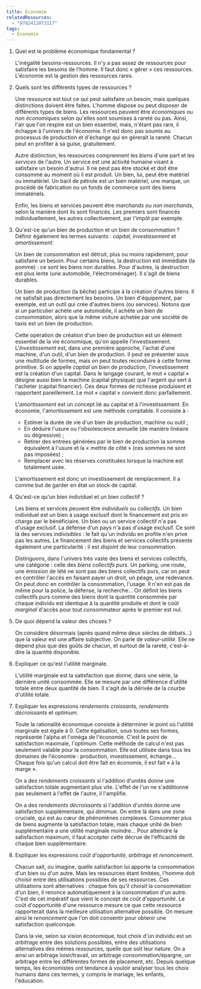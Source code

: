 ```yaml
---
title: Économie
relatedResources:
  - "9782412073117"
tags:
  - Économie
---
```


1. Quel est le problème économique fondamental ?

   <Solution>

   L'inégalité besoins-ressources. Il n'y a pas assez de ressources pour satisfaire les besoins de l'homme. Il faut donc « gérer » ces ressources. L'économie est la gestion des ressources rares.

   </Solution>

2. Quels sont les différents types de ressources ?

   <Solution>

   Une ressource est tout ce qui peut satisfaire un besoin, mais quelques distinctions doivent être faites. L'homme dispose ou peut disposer de différents types de biens. Les ressources peuvent être _économiques_ ou _non économiques_ selon qu'elles sont soumises à rareté ou pas. Ainsi, l'air que l'on respire est un bien essentiel, mais, n'étant pas rare, il échappe à l'univers de l'économie. Il n'est donc pas soumis au processus de production et d'échange qui en gérerait la rareté. Chacun peut en profiter à sa guise, gratuitement.

   Autre distinction, les ressources comprennent les _biens_ d'une part et les _services_ de l'autre. Un service est une activité humaine visant à satisfaire un besoin d'autrui. Il ne peut pas être stocké et doit être consommé au moment où il est produit. Un bien, lui, peut être matériel ou immatériel. Un baril de pétrole est un bien matériel, une marque, un procédé de fabrication ou un fonds de commerce sont des biens immatériels.

   Enfin, les biens et services peuvent être _marchands_ ou _non marchands_, selon la manière dont ils sont financés. Les premiers sont financés individuellement, les autres collectivement, par l'impôt par exemple.

   </Solution>

3. Qu'est-ce qu'un bien de production et un bien de consommation ? Définir également les termes suivants : _capital_, _investissement_ et _amortissement_.

   <Solution>

   Un bien de consommation est détruit, plus ou moins rapidement, pour satisfaire un besoin. Pour certains biens, la destruction est immédiate (la pomme) : ce sont les biens non durables. Pour d'autres, la destruction est plus lente (une automobile, l'électroménager). Il s'agit de biens durables.

   Un bien de production (la bêche) participe à la création d'autres biens. Il ne satisfait pas directement les besoins. Un bien d'équipement, par exemple, est un outil qui crée d'autres biens (ou services). Notons que si un particulier achète une automobile, il achète un bien de consommation, alors que la même voiture achetée par une société de taxis est un bien de production.

   Cette opération de création d'un bien de production est un élément essentiel de la vie économique, qu'on appelle l'investissement. L'_investissement_ est, dans une première approche, l'achat d'une machine, d'un outil, d'un bien de production. Il peut se présenter sous une multitude de formes, mais on peut toutes reconduire à cette forme primitive. Si on appelle _captial_ un bien de production, l'investissement est la création d'un capital. Dans le langage courant, le mot « capital » désigne aussi bien la machine (capital physique) que l'argent qui sert à l'acheter (capital financier). Ces deux formes de richesse produisent et rapportent pareillement. Le mot « capital » convient donc parfaitement.

   L'_amortissement_ est un concept lié au capital et à l'investissement. En économie, l'amortissement est une méthode comptable. Il consiste à :

   - Estimer la durée de vie d'un bien de production, machine ou outil ;
   - En déduire l'usure ou l'obsolescence annuelle (de manière linéaire ou dégressive) ;
   - Retirer des entrées générées par le bien de production la somme équivalent à l'usure et la « mettre de côté » (ces sommes ne sont pas imposées) ;
   - Remplacer avec les réserves constituées lorsque la machine est totalement usée.

   L'amortissement est donc un investissement de remplacement. Il a comme but de garder en état un stock de capital.

   </Solution>

4. Qu'est-ce qu'un bien individuel et un bien collectif ?

   <Solution>

   Les biens et services peuvent être _individuels_ ou _collectifs_. Un bien individuel est un bien à usage exclusif dont le financement est pris en charge par le bénéficiaire. Un bien ou un service collectif n'a pas d'usage exclusif. La défense d'un pays n'a pas d'usage exclusif. Ce sont là des services _indivisibles_ : le fait qu'un individu en profite n'en prive pas les autres.
   Le financement des biens et services collectifs présente également une particularité : il est _disjoint_ de leur consommation.

   Distinguons, dans l'univers très vaste des biens et services collectifs, une catégorie : celle des _biens collectifs purs_. Un parking, une route, une émission de télé ne sont pas des biens collectifs purs, car on peut en contrôler l'accès en faisant payer un droit, un péage, une redevance. On peut donc en contrôler la consommation, l'usage. Il n'en est pas de même pour la police, la défense, la recherche... On définit les biens collectifs purs comme des biens dont la quantité consommée par chaque individu est identique à la quantité produite et dont le coût _marginal_ d'accès pour tout consommateur après le premier est nul.

   </Solution>

5. De quoi dépend la valeur des choses ?

   <Solution>

   On considère désormais (après quand même deux siècles de débats...) que la valeur est une affaire subjective.
   On parle de _valeur-utilité_. Elle ne dépend plus que des goûts de chacun, et surtout de la rareté, c'est-à-dire la quantité disponible.

   </Solution>

6. Expliquer ce qu'est l'utilité marginale.

   <Solution>

   L'utilité marginale est la satisfaction que donne, dans une série, la dernière unité consommée. Elle se mesure par une différence d'utilité totale entre deux quantité de bien. Il s'agit de la dérivée de la courbe d'utilité totale.

   </Solution>

7. Expliquer les expressions _rendements croissants_, _rendements décroissants_ et _optimum_.

   <Solution>

   Toute la rationalité économique consiste à déterminer le point où l'utilité marginale est égale à 0. Cette égalisation, sous toutes ses formes, représente l'alpha et l'oméga de l'économie. C'est le point de satisfaction maximale, l'_optimum_. Cette méthode de calcul n'est pas seulement valable pour la consommation. Elle est utilisée dans tous les domaines de l'économie : production, investissement, échange... Chaque fois qu'un calcul doit être fait en économie, il est fait « à la marge ».

   On a des _rendements croissants_ si l'addition d'unités donne une satisfaction totale augmentant plus vite. L'effet de l'un ne s'additionne pas seulement à l'effet de l'autre, il l'amplifie.

   On a des _rendements décroissants_ si l'addition d'unités donne une satisfaction supplémentaire, qui dimimue. On entre là dans une zone cruciale, qui est au cœur de phénomènes complexes. Consommer plus de biens augmente la satisfaction totale, mais chaque unité de bien supplémentaire a une utilité marginale moindre... Pour atteindre la satisfaction maximum, il faut accepter cette décrue de l'efficacité de chaque bien supplémentaire.

   </Solution>

8. Expliquer les expressions _coût d'opportunité_, _arbitrage_ et _renoncement_.

   <Solution>

   Chacun sait, ou imagine, quelle satisfaction lui apporte la consommation d'un bien ou d'un autre. Mais les ressources étant limitées, l'homme doit choisir entre des utilisations possibles de ses ressources. Ces utilisations sont alternatives : chaque fois qu'il choisit la consommation d'un bien, il renonce automatiquement à la consommation d'un autre. C'est de cet impératif que vient le concept de _coût d'opportunité_. Le coût d'opportunité d'une ressource mesure ce que cette ressource rapporterait dans la meilleure utilisation alternative possible. On mesure ainsi le _renoncement_ que l'on doit consentir pour obtenir une satisfaction quelconque.

   Dans la vie, selon sa vision économique, tout choix d'un individu est un _arbitrage_ entre des solutions possibles, entre des utilisations alternatives des mêmes ressources, quelle que soit leur nature. On a ainsi un arbitrage loisir/travail, un arbitrage consommation/épargne, un arbitrage entre les différentes formes de placement, etc. Depuis quelque temps, les économistes ont tendance à vouloir analyser tous les choix humains dans ces termes, y compris le mariage, les enfants, l'éducation.

   </Solution>
